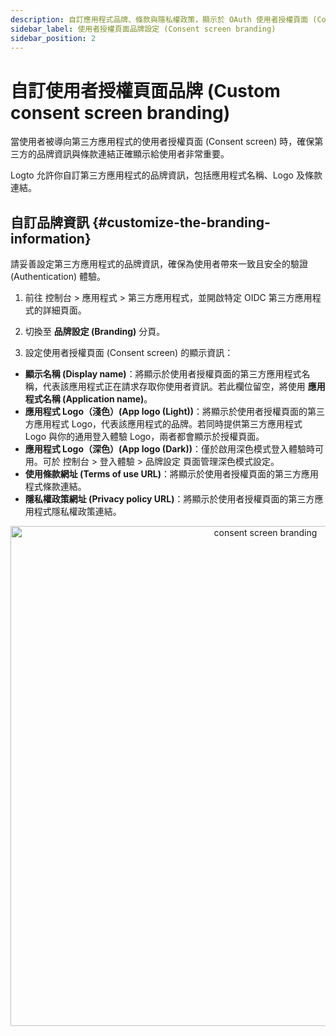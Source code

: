 ```yaml
---
description: 自訂應用程式品牌、條款與隱私權政策，顯示於 OAuth 使用者授權頁面 (Consent screen)，以建立使用者信任並提升授權體驗。
sidebar_label: 使用者授權頁面品牌設定 (Consent screen branding)
sidebar_position: 2
---
```


# 自訂使用者授權頁面品牌 (Custom consent screen branding)

當使用者被導向第三方應用程式的使用者授權頁面 (Consent screen) 時，確保第三方的品牌資訊與條款連結正確顯示給使用者非常重要。

Logto 允許你自訂第三方應用程式的品牌資訊，包括應用程式名稱、Logo 及條款連結。

## 自訂品牌資訊 \{#customize-the-branding-information}

請妥善設定第三方應用程式的品牌資訊，確保為使用者帶來一致且安全的驗證 (Authentication) 體驗。

1. 前往 <CloudLink to="/applications/third-party-applications">控制台 > 應用程式 > 第三方應用程式</CloudLink>，並開啟特定 OIDC 第三方應用程式的詳細頁面。

2. 切換至 **品牌設定 (Branding)** 分頁。

3. 設定使用者授權頁面 (Consent screen) 的顯示資訊：

- **顯示名稱 (Display name)**：將顯示於使用者授權頁面的第三方應用程式名稱，代表該應用程式正在請求存取你使用者資訊。若此欄位留空，將使用 **應用程式名稱 (Application name)**。
- **應用程式 Logo（淺色）(App logo (Light))**：將顯示於使用者授權頁面的第三方應用程式 Logo，代表該應用程式的品牌。若同時提供第三方應用程式 Logo 與你的通用登入體驗 Logo，兩者都會顯示於授權頁面。
- **應用程式 Logo（深色）(App logo (Dark))**：僅於啟用深色模式登入體驗時可用。可於 <CloudLink to="/sign-in-experience/branding">控制台 > 登入體驗 > 品牌設定</CloudLink> 頁面管理深色模式設定。
- **使用條款網址 (Terms of use URL)**：將顯示於使用者授權頁面的第三方應用程式條款連結。
- **隱私權政策網址 (Privacy policy URL)**：將顯示於使用者授權頁面的第三方應用程式隱私權政策連結。

<center>
  <img src="/img/assets/consent-screen-branding.webp" alt="consent screen branding" width="800" />
</center>
